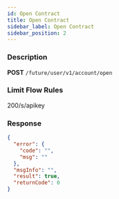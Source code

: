 ```yaml
---
id: Open Contract
title: Open Contract
sidebar_label: Open Contract
sidebar_position: 2
---
```


### Description

**POST** `/future/user/v1/account/open`

### Limit Flow Rules

200/s/apikey

### Response

```json
{
  "error": {
    "code": "",
    "msg": ""
  },
  "msgInfo": "",
  "result": true,
  "returnCode": 0
}
```
